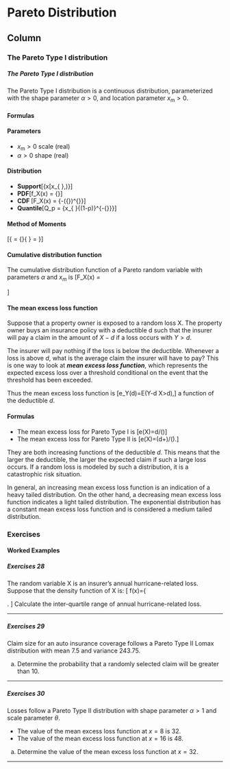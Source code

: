 Pareto Distribution {data-navmenu="Continuous Distributions"}
=====================================

Column {.tabset}
-------------------------------------------------

### The Pareto Type I distribution

<h5> The Pareto Type I distribution</h5>

The Pareto Type I distribution is 
a continuous distribution, parameterized with  the shape parameter $\alpha > 0$, and location parameter $x_\mathrm{m} > 0$.




#### Formulas

#### Parameters


*  ${\displaystyle x_{\mathrm {m} }>0}$ scale (real)
*  ${\displaystyle \alpha >0}$ shape (real)


#### Distribution

* <b>Support</b>\[{\displaystyle x\in [x_{\mathrm {m} },\infty )}\]
* <b>PDF</b>\[f_X(x) = {\displaystyle {\frac {\alpha x_{\mathrm {m} }^{\alpha }}{x^{\alpha +1}}}}\]
* <b>CDF </b>\[F_X(x) = {\displaystyle 1-\left({\frac {x_{\mathrm {m} }}{x}}\right)^{\alpha }}\]
* <b>Quantile</b>\[Q_p = {\displaystyle x_{\mathrm {m} }{(1-p)}^{-{\frac {1}{\alpha }}}}\]


#### Method of Moments
\[{ \displaystyle
\frac{\operatorname{Var}(X)}{ E(X)^2} = \frac
{\frac{\lambda ^{2}\alpha }{(\alpha -1)^{2}(\alpha -2)}}{ \frac{\lambda^2}{(\alpha -1)^2}}  = \frac{\alpha}{\alpha-2}}\]




#### Cumulative distribution function

The cumulative distribution function of a Pareto random variable with parameters $\alpha$ and $x_m$ is
\[F_X(x) = \begin{cases}
1-\left(\frac{x_\mathrm{m}}{x}\right)^\alpha & \mbox{for } x \ge x_\mathrm{m}, \\
0 & \mbox{for }x < x_\mathrm{m}.
\end{cases}
\]


#### The mean excess loss function
Suppose that a property owner is exposed to a random loss X. The property owner buys an insurance policy with a deductible d such that the insurer will pay a claim in the amount of $X-d$ if a loss occurs with $Y>d$. 

The insurer will pay nothing if the loss is below the deductible. Whenever a loss is above $d$, what is the average claim the insurer will have to pay? This is one way to look at ***mean excess loss function***, which represents the expected excess loss over a threshold conditional on the event that the threshold has been exceeded. 

Thus the mean excess loss function is \[e_Y(d)=E(Y-d \lvert X>d),\] a function of the deductible $d$.


#### Formulas
* The mean excess loss for Pareto Type I is \[e(X)=d/(\alpha-1)\]
* The mean excess loss for Pareto Type II is \[e(X)=(d+\theta)/(\alpha-1).\]


They are both increasing functions of the deductible $d$. This means that the larger the deductible, the larger the expected claim if such a large loss occurs. If a random loss is modeled by such a distribution, it is a catastrophic risk situation.


In general, an increasing mean excess loss function is an indication of a heavy tailed distribution. On the other hand, a decreasing mean excess loss function indicates a light tailed distribution. The exponential distribution has a constant mean excess loss function and is considered a medium tailed distribution.



### Exercises

<h4> Worked Examples</h4>

<h5> Exercises 28</h5>
The random variable X is an insurer’s annual hurricane-related loss. Suppose that the density function of X is:
	\[
	\displaystyle  f(x)=\left\{ \begin{array}{ll}                     \displaystyle  \frac{2.2 \ (250)^{2.2}}{x^{3.2}} &\ X > 250 \\           \text{ } & \text{ } \\           \displaystyle  0 &\ \text{otherwise}           \end{array} \right.
	\]
Calculate the inter-quartile range of annual hurricane-related loss.
	
----	
	
<h5> Exercises 29 </h5>
Claim size for an auto insurance coverage follows a Pareto Type II Lomax distribution with mean 7.5 and variance 243.75. 

a. Determine the probability that a randomly selected claim will be greater than 10.

---

<h5> Exercises 30</h5>

Losses follow a Pareto Type II distribution with shape parameter $\alpha>1$ and scale parameter $\theta$. 

* The value of the mean excess loss function at $x=8$ is 32. 
* The value of the mean excess loss function at $x=16$ is 48. 

a. Determine the value of the mean excess loss function at $x=32$.

-------

